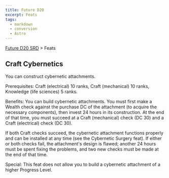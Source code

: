 ```yaml
---
title: Future D20
excerpt: Feats
tags:
  - markdown
  - conversion
  - Astro
---
```






[Future D20 SRD]( / ) > Feats




## Craft Cybernetics


You can construct cybernetic attachments.


Prerequisites: Craft (electrical) 10 ranks, Craft (mechanical) 10 ranks, Knowledge (life sciences) 5 ranks.


Benefits: You can build cybernetic attachments. You must first make a Wealth check against the purchase DC of the attachment (to acquire the necessary components), then invest 24 hours in its construction. At the end of that time, you must succeed at a Craft (mechanical) check (DC 30) and a Craft (electrical) check (DC 30).


If both Craft checks succeed, the cybernetic attachment functions properly and can be installed at any time (see the Cybernetic Surgery feat). If either or both checks fail, the attachment's design is flawed; another 24 hours must be spent fixing the problems, and two new checks must be made at the end of that time.


Special: This feat does not allow you to build a cybernetic attachment of a higher Progress Level.



